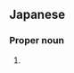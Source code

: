 ==Japanese==
{{ja-kanjitab|小|野|田}}

===Proper noun===
{{ja-pos|proper noun|おのだ}}

# {{surname|lang=ja|sort=おのだ}}